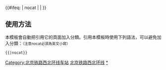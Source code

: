 {{鐵道路線|
| 模板名稱 = 北京铁路西北环线
| 名稱 = [[北京铁路西北环线]]
| 代表色 = #0033c9
| Logo = [[File:China_Railways.svg|17px]]
| 背景顏色 = #FFFFFF
| 車站列表 =  <div style="display:inline-block; text-align:right; vertical-align:middle;">[[三家店站|三家店]] <br />[[斜河涧站|斜河涧]]<sub>''斜军线''</sub> </div> >- [[军庄站|军庄]] - [[寨口站|寨口]] - 	''([[大觉寺乘降所|大觉寺]])'' - ''([[鹫峰阳台山乘降所|鹫峰阳台山]])'' - [[聂各庄站|聂各庄]] - ''([[凤凰岭乘降所|凤凰岭]])'' - [[后章村站|后章村]] -< <div style="display:inline-block; text-align:right; vertical-align:middle;"> [[沙河站 (京包铁路)|沙河]]<br /> [[昌平站 (铁路)|昌平]]</div>
}}
<includeonly>{{#ifeq: {{{1}}} | nocat | <!--空--> | [[Category:北京铁路西北环线车站]] }}</includeonly><noinclude>

==使用方法==
本模板會自動把引用它的頁面加入分類。引用本模板時使用下列語法，可以避免加入分類：<small>（注意nocat必須為英文小寫）</small>
 <nowiki>{{</nowiki>{{PAGENAME}}<nowiki>|nocat}}</nowiki>
[[Category:中國鐵路路線模板|北京铁路西北环线]]
[[Category:北京铁路西北环线车站|*]]
</noinclude>